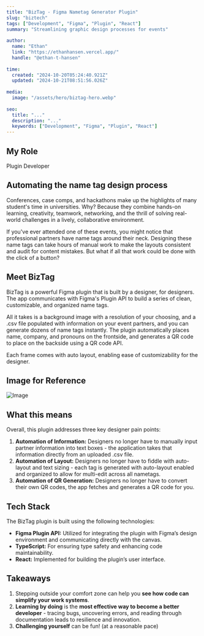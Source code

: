 ```yaml
---
title: "BizTag - Figma Nametag Generator Plugin"
slug: "biztech"
tags: ["Development", "Figma", "Plugin", "React"]
summary: "Streamlining graphic design processes for events"
 
author:
  name: "Ethan"
  link: "https://ethanhansen.vercel.app/"
  handle: "@ethan-t-hansen"
 
time:
  created: "2024-10-20T05:24:40.921Z"
  updated: "2024-10-21T08:51:56.026Z"
 
media:
  image: "/assets/hero/biztag-hero.webp"
 
seo:
  title: "..."
  description: "..."
  keywords: ["Development", "Figma", "Plugin", "React"]
---
```


## My Role
Plugin Developer

## Automating the name tag design process

Conferences, case comps, and hackathons make up the highlights of many student's time in universities. Why? Because they combine hands-on learning, creativity, teamwork, networking, and the thrill of solving real-world challenges in a lively, collaborative environment. 

If you've ever attended one of these events, you might notice that professional partners have name tags around their neck. Designing these name tags can take hours of manual work to make the layouts consistent and audit for content mistakes. But what if all that work could be done with the click of a button?

## Meet BizTag

BizTag is a powerful Figma plugin that is built by a designer, for designers. The app communicates with Figma's Plugin API to build a series of clean, customizable, and organized name tags.

All it takes is a background image with a resolution of your choosing, and a .csv file populated with information on your event partners, and you can generate dozens of name tags instantly. The plugin automatically places name, company, and pronouns on the frontside, and generates a QR code to place on the backside using a QR code API.

Each frame comes with auto layout, enabling ease of customizability for the designer.

## Image for Reference

<div className='mt-4'>
  <Image
    src="/assets/project-images/biztag/biztag-2.webp"
    alt="Image"
    width={200}
    height={100}
  />
</div>

## What this means

Overall, this plugin addresses three key designer pain points:

1. **Automation of Information:** Designers no longer have to manually input partner information into text boxes - the application takes that information directly from an uploaded .csv file.
2. **Automation of Layout:** Designers no longer have to fiddle with auto-layout and text sizing - each tag is generated with auto-layout enabled and organized to allow for multi-edit across all nametags.
3. **Automation of QR Generation:** Designers no longer have to convert their own QR codes, the app fetches and generates a QR code for you.

## Tech Stack

The BizTag plugin is built using the following technologies:

- **Figma Plugin API:** Utilized for integrating the plugin with Figma’s design environment and communicating directly with the canvas.
- **TypeScript:** For ensuring type safety and enhancing code maintainability.
- **React:** Implemented for building the plugin’s user interface.

## Takeaways

1. Stepping outside your comfort zone can help you **see how code can simplify your work systems**.
2. **Learning by doing** is the **most effective way to become a better developer** - tracing bugs, uncovering errors, and reading through documentation leads to resilience and innovation.
3. **Challenging yourself** can be fun! (at a reasonable pace)
